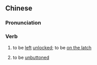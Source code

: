 ==Chinese==
{{zh-forms|s=虚掩}}

===Pronunciation===
{{zh-pron
|m=xūyǎn
|cat=v
}}

===Verb===
{{zh-verb}}

# {{lb|zh|of a door or window}} to be [[left]] [[unlocked]]; to be [[on the latch]]
# {{lb|zh|of clothes}} to be [[unbuttoned]]